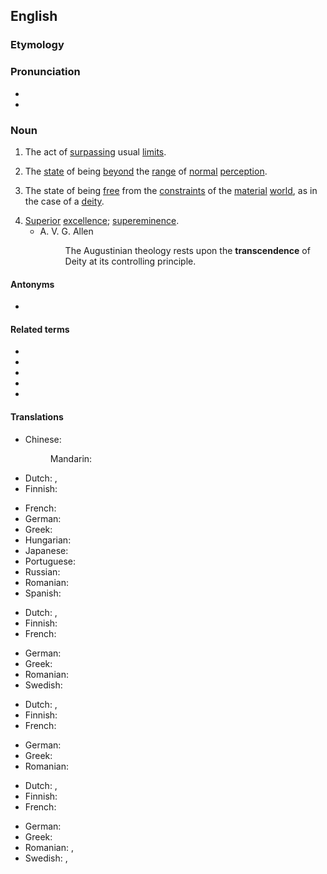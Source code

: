==English==

===Etymology===
{{suffix|en|transcend|ence}}

===Pronunciation===
* {{audio|en|En-us-transcendence.ogg|Audio (US)}}
* {{IPA|en|/tɹæn(t)ˈsɛndəns/}}

===Noun===
{{en-noun|~}}

# {{lb|en|countable}} The act of [[surpass]]ing usual [[limit]]s.
# {{lb|en|uncountable}} The [[state]] of being [[beyond]] the [[range]] of [[normal]] [[perception]].
# {{lb|en|uncountable}} The state of being [[free]] from the [[constraint]]s of the [[material]] [[world]], as in the case of a [[deity]].
# [[superior|Superior]] [[excellence]]; [[supereminence]].
#* A. V. G. Allen
#*: The Augustinian theology rests upon the '''transcendence''' of Deity at its controlling principle.

====Antonyms====
* {{l|en|immanence}}

====Related terms====
* {{l|en|transcend}}
* {{l|en|transcendency}}
* {{l|en|transcendent}}
* {{l|en|transcendental}}
* {{l|en|transcendently}}

====Translations====
{{trans-top|the act of surpassing usual limits}}
* Chinese:
*: Mandarin: {{t+|cmn|超越|tr=chāoyuè}}
* Dutch: {{t+|nl|overstijging|f}}, {{t+|nl|transcendentie|f}}
* Finnish: {{t|fi|transsendenssi}}
{{trans-mid}}
* French: {{t+|fr|transcendance|f}}
* German: {{t+|de|Transzendenz|f}}
* Greek: {{t+|el|υπέρβαση|f|sc=Grek}}
* Hungarian: {{t|hu|felülemelkedés}}
* Japanese: {{t+|ja|超越|tr=ちょうえつ, chōetsu}}
* Portuguese: {{t+|pt|transcendência}}
* Russian: {{t+|ru|трансцендентность}}
* Romanian: {{t+|ro|transcendență|f}}
* Spanish: {{t|es|transcendencia}}
{{trans-bottom}}

{{trans-top|the state of being beyond the range of normal perception}}
* Dutch: {{t+|nl|overstijging|f}}, {{t+|nl|transcendentie|f}}
* Finnish: {{t|fi|transsendenssi}}
* French: {{t+|fr|transcendance|f}}
{{trans-mid}}
* German: {{t+|de|Transzendenz|f}}
* Greek: {{t+|el|υπέρβαση|f|sc=Grek}}
* Romanian: {{t+|ro|transcendență|f}}
* Swedish: {{t|sv|transcendens|c}}
{{trans-bottom}}

{{trans-top|the state of being free from the constraints of the material world, as in the case of a deity}}
* Dutch: {{t+|nl|overstijging|f}}, {{t+|nl|transcendentie|f}}
* Finnish: {{t|fi|transsendenssi}}
* French: {{t+|fr|transcendance|f}}
{{trans-mid}}
* German: {{t+|de|Transzendenz|f}}
* Greek: {{t+|el|υπέρβαση|f|sc=Grek}}
* Romanian: {{t+|ro|transcendență|f}}
{{trans-bottom}}

{{trans-top|superior excellence; supereminence}}
* Dutch: {{t+|nl|overstijging|f}}, {{t+|nl|transcendentie|f}}
* Finnish: {{t|fi|etevämmyys}}
* French: {{t+|fr|transcendance|f}}
{{trans-mid}}
* German: {{t+|de|Transzendenz|f}}
* Greek: {{t+|el|υπεροχή|f|sc=Grek}}
* Romanian: {{t+|ro|transcendență|f}}, {{t+|ro|preeminență|f}}
* Swedish: {{t+|sv|överlägsenhet|c}}, {{t|sv|förträfflighet|c}}
{{trans-bottom}}